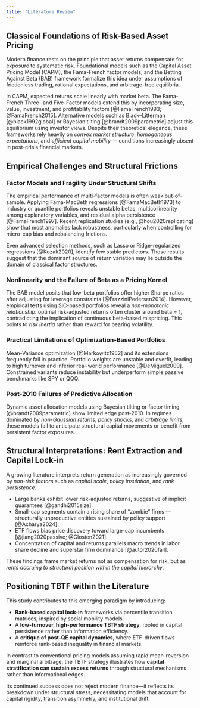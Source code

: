 ```yaml
---
title: "Literature Review"
---
```


## Classical Foundations of Risk-Based Asset Pricing

Modern finance rests on the principle that asset returns compensate for exposure to systematic risk. Foundational models such as the Capital Asset Pricing Model (CAPM), the Fama-French factor models, and the Betting Against Beta (BAB) framework formalize this idea under assumptions of frictionless trading, rational expectations, and arbitrage-free equilibria.

In CAPM, expected returns scale linearly with market beta. The Fama-French Three- and Five-Factor models extend this by incorporating size, value, investment, and profitability factors [@FamaFrench1993; @FamaFrench2015]. Alternative models such as Black–Litterman [@black1992global] or Bayesian tilting [@brandt2009parametric] adjust this equilibrium using investor views. Despite their theoretical elegance, these frameworks rely heavily on *convex market structure*, *homogeneous expectations*, and *efficient capital mobility* — conditions increasingly absent in post-crisis financial markets.

## Empirical Challenges and Structural Frictions

### Factor Models and Fragility Under Structural Shifts

The empirical performance of multi-factor models is often weak out-of-sample. Applying Fama-MacBeth regressions [@FamaMacBeth1973] to industry or quantile portfolios reveals unstable betas, multicollinearity among explanatory variables, and residual alpha persistence [@FamaFrench1997]. Recent replication studies (e.g., @hou2020replicating) show that most anomalies lack robustness, particularly when controlling for micro-cap bias and rebalancing frictions.

Even advanced selection methods, such as Lasso or Ridge-regularized regressions [@Kozak2020], identify few stable predictors. These results suggest that the dominant source of return variation may lie outside the domain of classical factor structures.

### Nonlinearity and the Failure of Beta as a Pricing Kernel

The BAB model posits that low-beta portfolios offer higher Sharpe ratios after adjusting for leverage constraints [@FrazziniPedersen2014]. However, empirical tests using SIC-based portfolios reveal a *non-monotonic relationship*: optimal risk-adjusted returns often cluster around beta ≈ 1, contradicting the implication of continuous beta-based mispricing. This points to *risk inertia* rather than reward for bearing volatility.

### Practical Limitations of Optimization-Based Portfolios

Mean-Variance optimization [@Markowitz1952] and its extensions frequently fail in practice. Portfolio weights are unstable and overfit, leading to high turnover and inferior real-world performance [@DeMiguel2009]. Constrained variants reduce instability but underperform simple passive benchmarks like SPY or QQQ.

### Post-2010 Failures of Predictive Allocation

Dynamic asset allocation models using Bayesian tilting or factor timing [@brandt2009parametric] show limited edge post-2010. In regimes dominated by *non-Gaussian returns*, *policy shocks*, and *arbitrage limits*, these models fail to anticipate structural capital movements or benefit from persistent factor exposures.

## Structural Interpretations: Rent Extraction and Capital Lock-in

A growing literature interprets return generation as increasingly governed by *non-risk factors* such as *capital scale*, *policy insulation*, and *rank persistence*:

- Large banks exhibit lower risk-adjusted returns, suggestive of implicit guarantees [@gandhi2015size].
- Small-cap segments contain a rising share of "zombie" firms — structurally unproductive entities sustained by policy support [@Acharya2024].
- ETF flows bias price discovery toward large-cap incumbents [@jiang2020passive; @Glosten2021].
- Concentration of capital and returns parallels macro trends in labor share decline and superstar firm dominance [@autor2020fall].

These findings frame market returns not as compensation for risk, but as *rents accruing to structural position within the capital hierarchy*.

## Positioning TBTF within the Literature

This study contributes to this emerging paradigm by introducing:

- **Rank-based capital lock-in** frameworks via percentile transition matrices, inspired by social mobility models.
- A **low-turnover, high-performance TBTF strategy**, rooted in capital persistence rather than information efficiency.
- A **critique of post-QE capital dynamics**, where ETF-driven flows reinforce rank-based inequality in financial markets.

In contrast to conventional pricing models assuming rapid mean-reversion and marginal arbitrage, the TBTF strategy illustrates how **capital stratification can sustain excess returns** through structural mechanisms rather than informational edges.

Its continued success does not reject modern finance—it reflects its breakdown under structural stress, necessitating models that account for capital rigidity, transition asymmetry, and institutional drift.